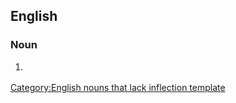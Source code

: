 ==English==
{{wikipedia|paracetamol}}

===Noun===
{{infl|en|noun}}[[Category:English nouns that lack inflection template]]

# {{medicine}} {{rfdef}}